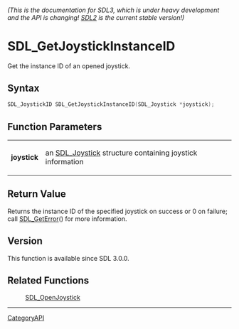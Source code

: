 ====== (This is the documentation for SDL3, which is under heavy development and the API is changing! [https://wiki.libsdl.org/SDL2/ SDL2] is the current stable version!) ======
= SDL_GetJoystickInstanceID =

Get the instance ID of an opened joystick.

== Syntax ==

<syntaxhighlight lang='c'>
SDL_JoystickID SDL_GetJoystickInstanceID(SDL_Joystick *joystick);
</syntaxhighlight>

== Function Parameters ==

{|
|'''joystick'''
|an [[SDL_Joystick]] structure containing joystick information
|}

== Return Value ==

Returns the instance ID of the specified joystick on success or 0 on
failure; call [[SDL_GetError]]() for more information.

== Version ==

This function is available since SDL 3.0.0.

== Related Functions ==

:[[SDL_OpenJoystick]]

----
[[CategoryAPI]]


